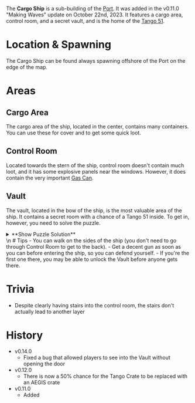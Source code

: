 The **Cargo Ship** is a sub-building of the [Port](/buildings/port). It was added in the v0.11.0 "Making Waves" update on October 22nd, 2023. It features a cargo area, control room, and a secret vault, and is the home of the [Tango 51](/weapons/guns/tango_51).

# Location & Spawning
The Cargo Ship can be found always spawning offshore of the Port on the edge of the map.

# Areas
## Cargo Area
The cargo area of the ship, located in the center, contains many containers. You can use these for cover and to get some quick loot.

## Control Room
Located towards the stern of the ship, control room doesn't contain much loot, and it has some explosive panels near the windows. However, it does contain the very important [Gas Can](/weapons/melee/gas_can).

## Vault
The vault, located in the bow of the ship, is the most valuable area of the ship. It contains a secret room with a chance of a Tango 51 inside. To get in, however, you need to solve the puzzle.

<details><summary>**Show Puzzle Solution**</summary>In order to solve the puzzle, grab the [Gas Can](/weapons/melee/gas_can) from the Control Room. Then, walk to the front of the ship and go to the generator. Use the Gas Can to activate the generator and the door to the Vault will open.</details>
\n
# Tips
- You can walk on the sides of the ship (you don't need to go through Control Room to get to the back).
- Get a decent gun as soon as you can before entering the ship, so you can defend yourself.
  - If you're the first one there, you may be able to unlock the Vault before anyone gets there.

# Trivia
- Despite clearly having stairs into the control room, the stairs don't actually lead to another layer

# History
- v0.14.0 
  - Fixed a bug that allowed players to see into the Vault without opening the door
- v0.12.0
  - There is now a 50% chance for the Tango Crate to be replaced with an AEGIS crate
- v0.11.0
  - Added
